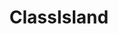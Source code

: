 ---
title: ClassIsland
aiwbPageType: aiwbApplication
aiwbApplication:
  appName: ClassIsland
  appShortName: ClassIsland
  appPackageName: org.classisland.classisland
  appIcon: /public/applications/classisland.png
  appTagline: 一个很像灵动岛的桌面课表
  appDescription: ClassIsland 是一款适用于班级多媒体屏幕的课表信息显示工具，可以在 Windows 屏幕上显示各种信息。本应用的名字灵感源于 iOS 灵动岛（Dynamic Island）功能。可显示当天的课表、当前进行课程的信息，在上下课等重要时间点发出提醒，自选搭配音效、强调特效和语音增强提醒。
  progLanguages: ["C Sharp", "JavaScript"]
  developer:
    name: HelloWRC
    githubUserName: HelloWRC
    avatar: github
    email: "hello_wrc@outlook.com"
  attributes:
    isOpenSource: true
    pricingType: free
    supportedPlatform: ["windows7","windows8","windows8.1","windows10","windows11"]
    tags: ["桌面课程表","微软草","灵动岛","HelloWRC"]
  link:
    github:
      - title: Github(.NET 9 版本)
        gitRepo: https://github.com/ClassIsland/ClassIsland/
        isMainRepo: true
      - title: Github(.NET 6 版本)
        gitRepo: https://github.com/ClassIsland/ClassIsland-net6/
        isMainRepo: false
    website:
      - title: 官方网站
        url: https://classisland.tech/
---